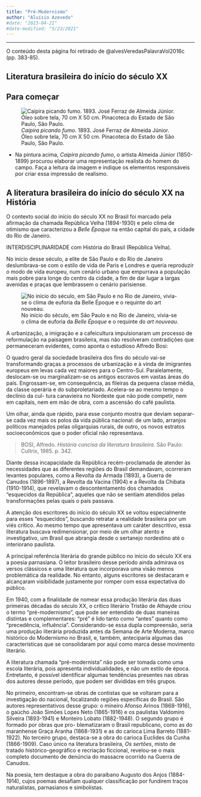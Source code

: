 ```yaml
---
title: "Pré-Modernismo"
author: "Aluísio Azevedo"
#date: "2023-04-21"
#date-modified: "5/23/2021"
---
```


<!-- ![](thumbnail.jpg) -->

- - -

:::{.callout-margin}
O conteúdo desta página foi retirado de @alvesVeredasPalavraVol2016c (pp. 383-85).
:::


## Literatura brasileira do início do século XX

## Para começar


![*Caipira picando fumo*. 1893. José Ferraz de Almeida Júnior. Óleo sobre tela, 70 cm X 50 cm. Pinacoteca do Estado de São Paulo, São Paulo.](img/pre-modernismo-a.jpeg)

- Na pintura acima, *Caipira picando fumo*, o artista Almeida Júnior (1850-1899) procurou elaborar uma representação realista do homem do campo. Faça a leitura da imagem e indique os elementos responsáveis por criar essa impressão de realismo.



## A literatura brasileira do início do século XX na História

O contexto social do início do século XX no Brasil foi marcado pela afirmação da chamada República Velha (1894-1930) e pelo clima de otimismo que caracterizou a *Belle Époque* na então capital do país, a cidade do Rio de Janeiro.


::: aside
INTERDISCIPLINARIDADE com História do Brasil (República Velha).
:::

No início desse século, a elite de São Paulo e do Rio de Janeiro deslumbrava-se com o estilo de vida de Paris e Londres e queria reproduzir o modo de vida europeu, num cenário urbano que empurrava a população mais pobre para longe do centro da cidade, a fim de dar lugar a largas avenidas e praças que lembrassem o cenário parisiense.

![No início do século, em São Paulo e no Rio de Janeiro, vivia-se o clima de euforia da *Belle Époque* e o requinte do *art nouveau*.](img/pre-modernismo-b.jpeg)

A urbanização, a imigração e a cafeicultura impulsionaram um processo de reformulação na paisagem brasileira, mas não resolveram contradições que permaneceram evidentes, como aponta o estudioso Alfredo Bosi:

::: {.callout-important}
O quadro geral da sociedade brasileira dos fins do século vai-se transformando graças a processos de urbanização e à vinda de imigrantes europeus em levas cada vez maiores para o Centro-Sul. Paralelamente, deslocam-se ou marginalizam-se os antigos escravos em vastas áreas do país. Engrossam-se, em consequência, as fileiras da pequena classe média, da classe operária e do subproletariado. Acelera-se ao mesmo tempo o declínio da cul- tura canavieira no Nordeste que não pode competir, nem em capitais, nem em mão de obra, com a ascensão do café paulista.

Um olhar, ainda que rápido, para esse conjunto mostra que deviam separar-se cada vez mais os polos da vida pública nacional: de um lado, arranjos políticos manejados pelas oligarquias rurais, de outro, os novos estratos socioeconômicos que o poder oficial não representava.

> BOSI, Alfredo. *História concisa da literatura brasileira*. São Paulo: Cultrix, 1985. p. 342.
:::

Diante dessa incapacidade da República recém-proclamada de atender às necessidades que as diferentes regiões do Brasil demandavam, ocorreram levantes populares, como a Revolta da Armada (1893), a Guerra de Canudos (1896-1897), a Revolta da Vacina (1904) e a Revolta da Chibata (1910-1914), que revelavam o descontentamento dos chamados “esquecidos da República”, aqueles que não se sentiam atendidos pelas transformações pelas quais o país passava.

A atenção dos escritores do início do século XX se voltou especialmente para esses “esquecidos”, buscando retratar a realidade brasileira por um viés crítico. Ao mesmo tempo que apresentava um caráter descritivo, essa literatura buscava redimensionar, por meio de um olhar atento e investigativo, um Brasil que abrangia desde o sertanejo nordestino até o interiorano paulista.

A principal referência literária do grande público no início do século XX era a poesia parnasiana. O leitor brasileiro desse período ainda admirava os versos clássicos e uma literatura que incorporava uma visão menos problemática da realidade. No entanto, alguns escritores se destacaram e alcançaram visibilidade justamente por romper com essa expectativa do público.

Em 1940, com a finalidade de nomear essa produção literária das duas primeiras décadas do século XX, o crítico literário Tristão de Athayde criou o termo “pré-modernismo”, que pode ser entendido de duas maneiras distintas e complementares: “pré” é lido tanto como “antes” quanto como “precedência, influência”. Considerando-se essa dupla compreensão, seria uma produção literária produzida antes da Semana de Arte Moderna, marco histórico do Modernismo no Brasil, e, também, anteciparia algumas das características que se consolidaram por aqui como marca desse movimento literário.

A literatura chamada “pré-modernista” não pode ser tomada como uma escola literária, pois apresenta individualidades, e não um estilo de época. Entretanto, é possível identificar algumas tendências presentes nas obras dos autores desse período, que podem ser divididas em três grupos.

No primeiro, encontram-se obras de contistas que se voltaram para a investigação do nacional, focalizando regiões específicas do Brasil. São autores representativos desse grupo: o mineiro Afonso Arinos (1868-1916), o gaúcho João Simões Lopes Neto (1865-1916) e os paulistas Valdomiro Silveira (1893-1941) e Monteiro Lobato (1882-1948). O segundo grupo é formado por obras que pro- blematizaram o Brasil republicano, como as do maranhense Graça Aranha (1868-1931) e as do carioca Lima Barreto (1881-1922). No terceiro grupo, destaca-se a obra do carioca Euclides da Cunha (1866-1909). Caso único na literatura brasileira, *Os sertões*, misto de tratado histórico-geográfico e recriação ficcional, revelou-se o mais completo documento de denúncia do massacre ocorrido na Guerra de Canudos.

Na poesia, tem destaque a obra do paraibano Augusto dos Anjos (1884-1914), cujos poemas desafiam qualquer classificação por fundirem traços naturalistas, parnasianos e simbolistas.
